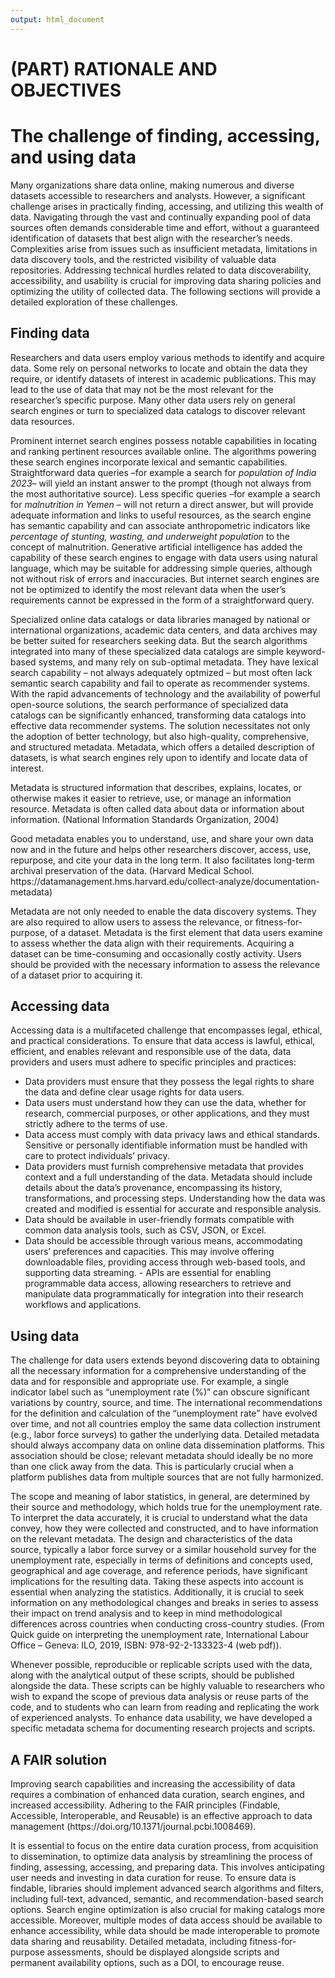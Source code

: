 ```yaml
---
output: html_document
---
```


# (PART) RATIONALE AND OBJECTIVES  {-}

# The challenge of finding, accessing, and using data {#chapter01}

Many organizations share data online, making numerous and diverse datasets accessible to researchers and analysts. However, a significant challenge arises in practically finding, accessing, and utilizing this wealth of data. Navigating through the vast and continually expanding pool of data sources often demands considerable time and effort, without a guaranteed identification of datasets that best align with the researcher's needs. Complexities arise from issues such as insufficient metadata, limitations in data discovery tools, and the restricted visibility of valuable data repositories. Addressing technical hurdles related to data discoverability, accessibility, and usability is crucial for improving data sharing policies and optimizing the utility of collected data. The following sections will provide a detailed exploration of these challenges.  

## Finding data

Researchers and data users employ various methods to identify and acquire data. Some rely on personal networks to locate and obtain the data they require, or identify datasets of interest in academic publications. This may lead to the use of data that may not be the most relevant for the researcher's specific purpose. Many other data users rely on general search engines or turn to specialized data catalogs to discover relevant data resources.

Prominent internet search engines possess notable capabilities in locating and ranking pertinent resources available online. The algorithms powering these search engines incorporate lexical and semantic capabilities. Straightforward data queries --for example a search for *population of India 2023*-- will yield an instant answer to the prompt (though not always from the most authoritative source). Less specific queries --for example a search for *malnutrition in Yemen* -- will not return a direct answer, but will provide adequate information and links to useful resources, as the search engine has semantic capability and can associate anthropometric indicators like *percentage of stunting, wasting, and underweight population* to the concept of malnutrition. Generative artificial intelligence has added the capability of these search engines to engage with data users using natural language, which may be suitable for addressing simple queries, although not without risk of errors and inaccuracies. But internet search engines are not be optimized to identify the most relevant data when the user's requirements cannot be expressed in the form of a straightforward query.  

Specialized online data catalogs or data libraries managed by national or international organizations, academic data centers, and data archives may be better suited for researchers seeking data. But the search algorithms integrated into many of these specialized data catalogs are simple keyword-based systems, and many rely on sub-optimal metadata. They have lexical search capability -- not always adequately optmized -- but most often lack semantic search capability and fail to operate as recommender systems. With the rapid advancements of technology and the availability of powerful open-source solutions, the search performance of specialized data catalogs can be significantly enhanced, transforming data  catalogs into effective data recommender systems. The solution necessitates not only the adoption of better technology, but also high-quality, comprehensive, and structured metadata. Metadata, which offers a detailed description of datasets, is what search engines rely upon to identify and locate data of interest. 

:::quote
Metadata is structured information that describes, explains, locates, or otherwise makes it easier to retrieve, use, or manage an information resource. Metadata is often called data about data or information about information. (National Information Standards Organization, 2004)

Good metadata enables you to understand, use, and share your own data now and in the future and helps other researchers discover, access, use, repurpose, and cite your data in the long term. It also facilitates long-term archival preservation of the data. (Harvard Medical School. https://datamanagement.hms.harvard.edu/collect-analyze/documentation-metadata)
:::

Metadata are not only needed to enable the data discovery systems. They are also required to allow users to assess the relevance, or fitness-for-purpose, of a dataset. Metadata is the first element that data users examine to assess whether the data align with their requirements. Acquiring a dataset can be time-consuming and occasionally costly activity. Users should be provided with the necessary information to assess the relevance of a dataset prior to acquiring it. 


## Accessing data

Accessing data is a multifaceted challenge that encompasses legal, ethical, and practical considerations. To ensure that data access is lawful, ethical, efficient, and enables relevant and responsible use of the data, data providers and users must adhere to specific principles and practices:

- Data providers must ensure that they possess the legal rights to share the data and define clear usage rights for data users. 
- Data users must understand how they can use the data, whether for research, commercial purposes, or other applications, and they must strictly adhere to the terms of use.
- Data access must comply with data privacy laws and ethical standards. Sensitive or personally identifiable information must be handled with care to protect individuals' privacy.
- Data providers must furnish comprehensive metadata that provides context and a full understanding of the data. Metadata should include details about the data's provenance, encompassing its history, transformations, and processing steps. Understanding how the data was created and modified is essential for accurate and responsible analysis.
- Data should be available in user-friendly formats compatible with common data analysis tools, such as CSV, JSON, or Excel.
- Data should be accessible through various means, accommodating users' preferences and capacities. This may involve offering downloadable files, providing access through web-based tools, and supporting data streaming. - APIs are essential for enabling programmable data access, allowing researchers to retrieve and manipulate data programmatically for integration into their research workflows and applications.


## Using data

The challenge for data users extends beyond discovering data to obtaining all the necessary information for a comprehensive understanding of the data and for responsible and appropriate use. For example, a single indicator label such as "unemployment rate (%)" can obscure significant variations by country, source, and time. The international recommendations for the definition and calculation of the "unemployment rate" have evolved over time, and not all countries employ the same data collection instrument (e.g., labor force surveys) to gather the underlying data. Detailed metadata should always accompany data on online data dissemination platforms. This association should be close; relevant metadata should ideally be no more than one click away from the data. This is particularly crucial when a platform publishes data from multiple sources that are not fully harmonized.

:::quote
The scope and meaning of labor statistics, in general, are determined by their source and methodology, which holds true for the unemployment rate. To interpret the data accurately, it is crucial to understand what the data convey, how they were collected and constructed, and to have information on the relevant metadata. The design and characteristics of the data source, typically a labor force survey or a similar household survey for the unemployment rate, especially in terms of definitions and concepts used, geographical and age coverage, and reference periods, have significant implications for the resulting data. Taking these aspects into account is essential when analyzing the statistics. Additionally, it is crucial to seek information on any methodological changes and breaks in series to assess their impact on trend analysis and to keep in mind methodological differences across countries when conducting cross-country studies. (From Quick guide on interpreting the unemployment rate, International Labour Office – Geneva: ILO, 2019, ISBN: 978-92-2-133323-4 (web pdf)).
:::

Whenever possible, reproducible or replicable scripts used with the data, along with the analytical output of these scripts, should be published alongside the data. These scripts can be highly valuable to researchers who wish to expand the scope of previous data analysis or reuse parts of the code, and to students who can learn from reading and replicating the work of experienced analysts. To enhance data usability, we have developed a specific metadata schema for documenting research projects and scripts.

## A FAIR solution

Improving search capabilities and increasing the accessibility of data requires a combination of enhanced data curation, search engines, and increased accessibility. Adhering to the FAIR principles (Findable, Accessible, Interoperable, and Reusable) is an effective approach to data management (https://doi.org/10.1371/journal.pcbi.1008469).

It is essential to focus on the entire data curation process, from acquisition to dissemination, to optimize data analysis by streamlining the process of finding, assessing, accessing, and preparing data. This involves anticipating user needs and investing in data curation for reuse. To ensure data is findable, libraries should implement advanced search algorithms and filters, including full-text, advanced, semantic, and recommendation-based search options. Search engine optimization is also crucial for making catalogs more accessible. Moreover, multiple modes of data access should be available to enhance accessibility, while data should be made interoperable to promote data sharing and reusability. Detailed metadata, including fitness-for-purpose assessments, should be displayed alongside scripts and permanent availability options, such as a DOI, to encourage reuse.
